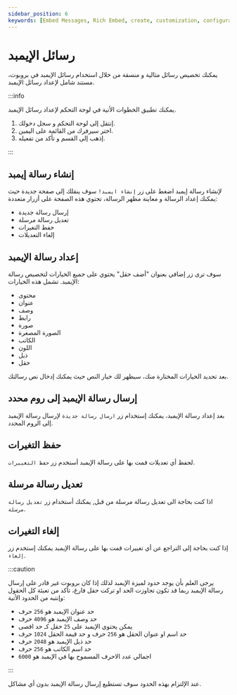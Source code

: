 ```yaml
---
sidebar_position: 6
keywords: [Embed Messages, Rich Embed, create, customization, configuration] 
---
```


# رسائل الإيمبد

يمكنك تخصيص رسائل مثالية و منسقة من خلال استخدام رسائل الإيمبد في بروبوت، مستند شامل لإعداد رسائل الإيمبد.

:::info

يمكنك تطبيق الخطوات الأتية في لوحة التحكم لإعداد رسائل الإيمبد. 

1. إنتقل إلى لوحة التحكم و سجل دخولك. 
2. اختر سيرفرك من القائمة على اليمين.
3. إذهب إلى القسم و تأكد من تفعيله.

:::

## إنشاء رسالة إيمبد

لإنشاء رسالة إيمبد اضغط على زر `إنشاء ايمبد!` سوف ينقلك إلى صفحة جديدة حيث يمكنك إعداد الرسالة و معاينة مظهر الرسالة، تحتوي هذه الصفحة على أزرار متعددة:

- إرسال رسالة جديدة 
- تعديل رسالة مرسلة
- حفظ التغيرات
- إلغاء التعديلات

## إعداد رسالة الإيمبد

سوف ترى زر إضافي بعنوان "أضف حقل" يحتوي على جميع الخيارات لتخصيص رسالة الإيمبد. تشمل هذه الخيارات:

- محتوى
- عنوان
- وصف
- رابط
- صورة
- الصورة المصغرة
- الكاتب
- اللون
- ذيل
- حقل 

بعد تحديد الخيارات المختارة منك، سيظهر لك خيار النص حيث يمكنك إدخال نص رسالتك.

## إرسال رسالة الإيمبد إلى روم محدد 

بعد إعداد رسالة الإيمبد، يمكنك إستخدام زر `ارسال رسالة جديدة` لإرسال رسالة الإيمبد إلى الروم المحدد.

## حفظ التغيرات

لحفظ أي تعديلات قمت بها على رسالة الإيمبد أستخدم زر `حفظ التغييرات`.

## تعديل رسالة مرسلة

اذا كنت بحاجة الى تعديل رسالة مرسلة من قبل, يمكنك أستخدام زر `تعديل رسالة مرسلة`.

## إلغاء التغيرات

إذا كنت بحاجة إلى التراجع عن أي تغييرات قمت بها على رسالة الإيمبد يمكنك إستخدم زر `إلغاء`.

:::caution

يرجى العلم بأن يوجد حدود لميزة الإيمبد لذلك إذا كان بروبوت غير قادر على إرسال رسالة الإيمبد ربما قد تكون تجاوزت الحد او تركت حقل فارغ، تأكد من تعبئة كل الحقول وإنتبه من الحدود الأتية:

- حد عنوان الإيمبد هو `256` حرف
- حد وصف الإيمبد هو `4096` حرف
- يمكن يحتوي الإيمبد على `25` حقل كـ حد اقصى
- حد اسم او عنوان الحقل هو `256` حرف و حد قيمة الحقل `1024` حرف
- حد ذيل الإيمبد هو `2048` حرف
- حد اسم الكاتب هو `256` حرف
- اجمالي عدد الاحرف المسموح بها في الإيمبد هو `6000`


:::

عند الإلتزام بهذه الحدود سوف تستطيع إرسال رسالة الإيمبد بدون أي مشاكل.
